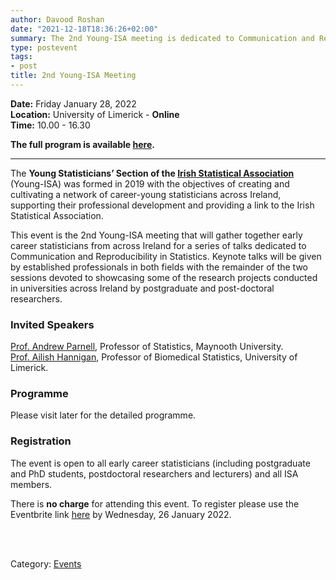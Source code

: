 ```yaml
---
author: Davood Roshan
date: "2021-12-18T18:36:26+02:00"
summary: The 2nd Young-ISA meeting is dedicated to Communication and Reproducibility in Statistics.
type: postevent
tags:
- post
title: 2nd Young-ISA Meeting
---
```

**Date:** Friday January 28, 2022 <br>
**Location:** University of Limerick - **Online** <br>
**Time:** 10.00 - 16.30 <br>

**The full program is available [here](/events/posts/second_Meeting_Abstracts.pdf).**


---


The **Young Statisticians' Section of the <a href="https://istat.ie/" target="_blank">Irish Statistical Association**</a> (Young-ISA) was formed in 2019 with the objectives of creating and cultivating a network of career-young statisticians across Ireland, supporting their professional development and providing a link to the Irish Statistical Association.</p>

This event is the 2nd Young-ISA meeting that will gather together early career statisticians from across Ireland for a series of talks dedicated to Communication and Reproducibility in Statistics. Keynote talks will be given by established professionals in both fields with the remainder of the two sessions devoted to showcasing some of the research projects conducted in universities across Ireland by postgraduate and post-doctoral researchers.

### Invited Speakers

[Prof. Andrew Parnell](https://www.maynoothuniversity.ie/faculty-science-engineering/our-people/andrew-parnell), Professor of Statistics, Maynooth University. <br>
[Prof. Ailish Hannigan](https://www.ul.ie/hri/person/hri-member/prof-ailish-hannigan), Professor of Biomedical Statistics, University of Limerick. <br>

### Programme
Please visit later for the detailed programme. 


### Registration

The event is open to all early career statisticians (including postgraduate and PhD students, postdoctoral researchers and lecturers) and all ISA members.

There is **no charge** for attending this event. To register please use the Eventbrite link [here](https://www.eventbrite.ie/e/2nd-young-isa-meeting-tickets-229761511867) by Wednesday, 26 January 2022.

<br>
<br>

Category: [<u>Events</u>](/events/)